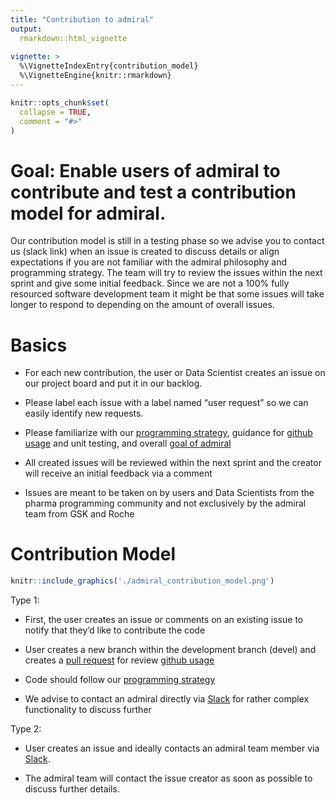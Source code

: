 ```yaml
---
title: "Contribution to admiral"
output: 
  rmarkdown::html_vignette
    
vignette: >
  %\VignetteIndexEntry{contribution_model}
  %\VignetteEngine{knitr::rmarkdown}
---
```


```r
knitr::opts_chunk$set(
  collapse = TRUE,
  comment = "#>"
)
```

# Goal: Enable users of admiral to contribute and test a contribution model for admiral.
 
Our contribution model is still in a testing phase so we advise you to contact us (slack link) when an issue is created to discuss details or align expectations if you are not familiar with the admiral philosophy and programming strategy. The team will try to review the issues within the next sprint and give some initial feedback. Since we are not a 100% fully resourced software development team it might be that some issues will take longer to respond to depending on the amount of overall issues. 


# Basics
 * For each new contribution, the user or Data Scientist creates an issue on our project board and put it in our backlog.
 
 * Please label each issue with a label named “user request” so we can easily identify new requests.
 
 * Please familiarize with our [programming strategy](programming_strategy.html), guidance for [github usage](git_usage.html) and unit testing,  and overall [goal of admiral](https://roche-gsk.github.io/admiral/index.html)
 
 * All created issues will be reviewed within the next sprint and the creator will receive an initial feedback via a comment
 
 * Issues are meant to be taken on by users and Data Scientists from the pharma programming community and not exclusively by the admiral team from    GSK and Roche

# Contribution Model

```r
knitr::include_graphics('./admiral_contribution_model.png')
```

Type 1: 

 * First, the user creates an issue or comments on an existing issue to notify that they’d like to contribute the code
 
 * User creates a new branch within the development branch (devel) and creates a [pull request](https://roche-gsk.github.io/admiral/articles/pr_review_guidance.html) for review [github usage](git_usage.html)

 * Code should follow our [programming strategy](programming_strategy.html)
 
 * We advise to contact an admiral directly via [Slack](https://app.slack.com/client/T028PB489D3/C02C8UN2JTT) for rather complex functionality to discuss further


Type 2: 

 * User creates an issue and ideally contacts an admiral team member via [Slack](https://app.slack.com/client/T028PB489D3/C02C8UN2JTT). 
 
 * The admiral team will contact the issue creator as soon as possible to discuss further details.



